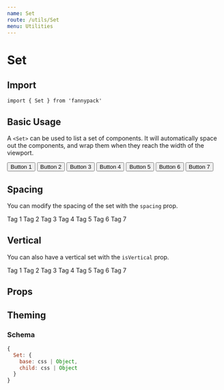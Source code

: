 ```yaml
---
name: Set
route: /utils/Set
menu: Utilities
---
```



# Set

## Import

`import { Set } from 'fannypack'`

## Basic Usage

A `<Set>` can be used to list a set of components. It will automatically space out the components, and wrap them when they reach the width of the viewport.

<Playground>
  <Set>
    <Button>Button 1</Button>
    <Button>Button 2</Button>
    <Button>Button 3</Button>
    <Button>Button 4</Button>
    <Button>Button 5</Button>
    <Button>Button 6</Button>
    <Button>Button 7</Button>
  </Set>
</Playground>

## Spacing

You can modify the spacing of the set with the `spacing` prop.

<Playground>
  <Set spacing="1u">
    <Tag>Tag 1</Tag>
    <Tag>Tag 2</Tag>
    <Tag>Tag 3</Tag>
    <Tag>Tag 4</Tag>
    <Tag>Tag 5</Tag>
    <Tag>Tag 6</Tag>
    <Tag>Tag 7</Tag>
  </Set>
</Playground>

## Vertical

You can also have a vertical set with the `isVertical` prop.

<Playground>
  <Set isVertical spacing="1u">
    <Tag>Tag 1</Tag>
    <Tag>Tag 2</Tag>
    <Tag>Tag 3</Tag>
    <Tag>Tag 4</Tag>
    <Tag>Tag 5</Tag>
    <Tag>Tag 6</Tag>
    <Tag>Tag 7</Tag>
  </Set>
</Playground>

## Props

<PropsTable component={Set} />

## Theming

### Schema

```jsx
{
  Set: {
    base: css | Object,
    child: css | Object
  }
}
```
